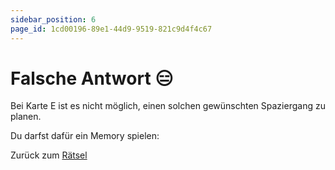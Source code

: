 ```yaml
---
sidebar_position: 6
page_id: 1cd00196-89e1-44d9-9519-821c9d4f4c67
---
```



# Falsche Antwort 😑

Bei Karte E ist es nicht möglich, einen solchen gewünschten Spaziergang zu planen.

Du darfst dafür ein Memory spielen:

<Puzzle />

Zurück zum [Rätsel](https://mint-26e.gbsl.website/blusjk)
